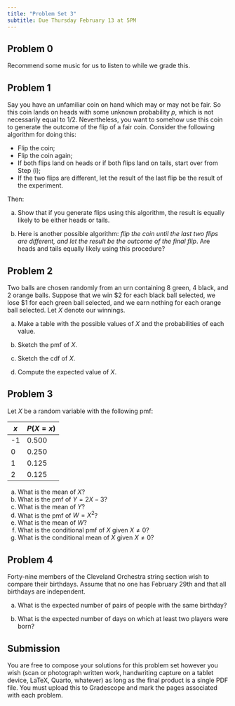 ```yaml
---
title: "Problem Set 3"
subtitle: Due Thursday February 13 at 5PM
---
```


## Problem 0

Recommend some music for us to listen to while we grade this.

## Problem 1

Say you have an unfamiliar coin on hand which may or may not be fair. So this coin lands on heads with some unknown probability $p$, which is not necessarily equal to 1/2. Nevertheless, you want to somehow use this coin to generate the outcome of the flip of a fair coin. Consider the following algorithm for doing this:

-   Flip the coin;
-   Flip the coin again;
-   If both flips land on heads or if both flips land on tails, start over from Step (i);
-   If the two flips are different, let the result of the last flip be the result of the experiment.

Then:

a.  Show that if you generate flips using this algorithm, the result is equally likely to be either heads or tails.

b.  Here is another possible algorithm: *flip the coin until the last two flips are different, and let the result be the outcome of the final flip*. Are heads and tails equally likely using this procedure?

## Problem 2

Two balls are chosen randomly from an urn containing 8 green, 4 black, and 2 orange balls. Suppose that we win \$2 for each black ball selected, we lose \$1 for each green ball selected, and we earn nothing for each orange ball selected. Let $X$ denote our winnings.

a.  Make a table with the possible values of $X$ and the probabilities of each value.

b.  Sketch the pmf of $X$.

c.  Sketch the cdf of $X$.

d.  Compute the expected value of $X$.

## Problem 3

Let $X$ be a random variable with the following pmf:

| $x$ | $P(X=x)$ |
|-----|----------|
| -1  | 0.500    |
| 0   | 0.250    |
| 1   | 0.125    |
| 2   | 0.125    |

a.  What is the mean of $X$?
b.  What is the pmf of $Y = 2X-3$?
c.  What is the mean of $Y$?
d.  What is the pmf of $W = X^2$?
e.  What is the mean of $W$?
f.  What is the conditional pmf of $X$ given $X \neq 0$?
g.  What is the conditional mean of $X$ given $X \neq 0$?

## Problem 4

Forty-nine members of the Cleveland Orchestra string section wish to compare their birthdays. Assume that no one has February 29th and that all birthdays are independent.

a.  What is the expected number of pairs of people with the same birthday?

b.  What is the expected number of days on which at least two players were born?

## Submission

You are free to compose your solutions for this problem set however you wish (scan or photograph written work, handwriting capture on a tablet device, LaTeX, Quarto, whatever) as long as the final product is a single PDF file. You must upload this to Gradescope and mark the pages associated with each problem.
